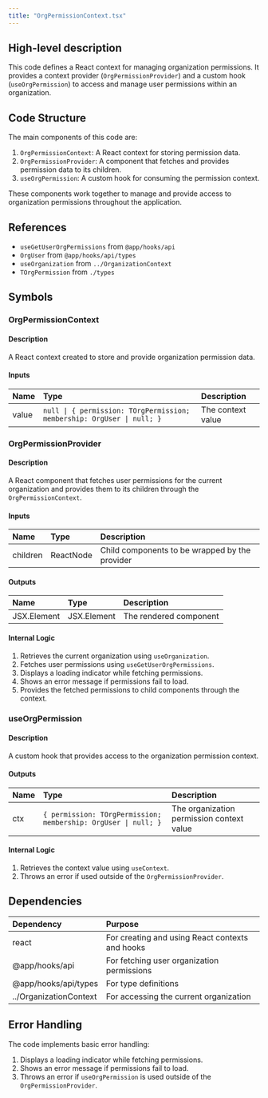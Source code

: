 ```yaml
---
title: "OrgPermissionContext.tsx"
---
```


## High-level description
This code defines a React context for managing organization permissions. It provides a context provider (`OrgPermissionProvider`) and a custom hook (`useOrgPermission`) to access and manage user permissions within an organization.

## Code Structure
The main components of this code are:
1. `OrgPermissionContext`: A React context for storing permission data.
2. `OrgPermissionProvider`: A component that fetches and provides permission data to its children.
3. `useOrgPermission`: A custom hook for consuming the permission context.

These components work together to manage and provide access to organization permissions throughout the application.

## References
- `useGetUserOrgPermissions` from `@app/hooks/api`
- `OrgUser` from `@app/hooks/api/types`
- `useOrganization` from `../OrganizationContext`
- `TOrgPermission` from `./types`

## Symbols

### OrgPermissionContext
#### Description
A React context created to store and provide organization permission data.

#### Inputs
| Name | Type | Description |
|:-----|:-----|:------------|
| value | `null \| { permission: TOrgPermission; membership: OrgUser \| null; }` | The context value |

### OrgPermissionProvider
#### Description
A React component that fetches user permissions for the current organization and provides them to its children through the `OrgPermissionContext`.

#### Inputs
| Name | Type | Description |
|:-----|:-----|:------------|
| children | ReactNode | Child components to be wrapped by the provider |

#### Outputs
| Name | Type | Description |
|:-----|:-----|:------------|
| JSX.Element | JSX.Element | The rendered component |

#### Internal Logic
1. Retrieves the current organization using `useOrganization`.
2. Fetches user permissions using `useGetUserOrgPermissions`.
3. Displays a loading indicator while fetching permissions.
4. Shows an error message if permissions fail to load.
5. Provides the fetched permissions to child components through the context.

### useOrgPermission
#### Description
A custom hook that provides access to the organization permission context.

#### Outputs
| Name | Type | Description |
|:-----|:-----|:------------|
| ctx | `{ permission: TOrgPermission; membership: OrgUser \| null; }` | The organization permission context value |

#### Internal Logic
1. Retrieves the context value using `useContext`.
2. Throws an error if used outside of the `OrgPermissionProvider`.

## Dependencies
| Dependency | Purpose |
|:-----------|:--------|
| react | For creating and using React contexts and hooks |
| @app/hooks/api | For fetching user organization permissions |
| @app/hooks/api/types | For type definitions |
| ../OrganizationContext | For accessing the current organization |

## Error Handling
The code implements basic error handling:
1. Displays a loading indicator while fetching permissions.
2. Shows an error message if permissions fail to load.
3. Throws an error if `useOrgPermission` is used outside of the `OrgPermissionProvider`.